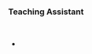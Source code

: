 
### Teaching Assistant
<br>
<ul>
<li><strong>  </li>


<br>

<ul>

<br>
<em>

<br>

<br>

</em>
</ul>
</ul>

